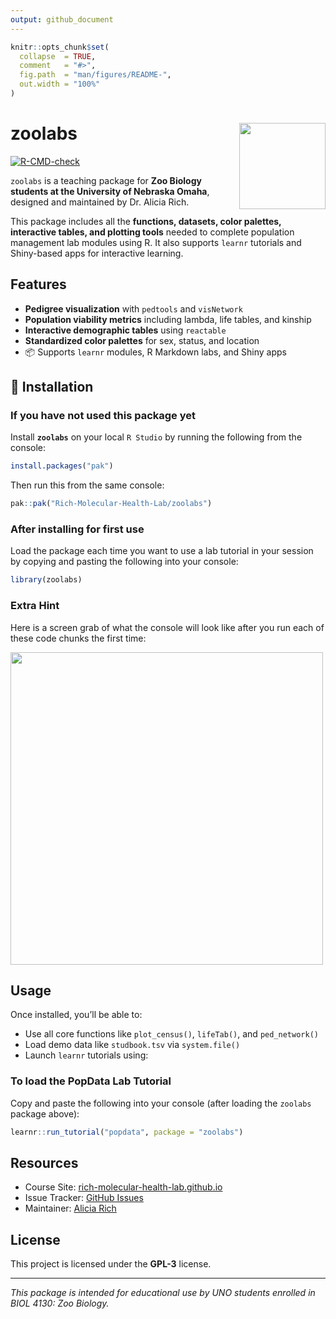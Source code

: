 ```yaml
---
output: github_document
---
```


<!-- README.md is generated from README.Rmd. Please edit that file -->

```r
knitr::opts_chunk$set(
  collapse  = TRUE,
  comment   = "#>",
  fig.path  = "man/figures/README-",
  out.width = "100%"
)
```

# zoolabs <img src="man/figures/logo_richlab.png" align="right" height="138"/>

<!-- badges: start -->
[![R-CMD-check](https://github.com/Rich-Molecular-Health-Lab/zoolabs/actions/workflows/R-CMD-check.yaml/badge.svg)](https://github.com/Rich-Molecular-Health-Lab/zoolabs/actions/workflows/R-CMD-check.yaml)
<!-- badges: end -->

`zoolabs` is a teaching package for **Zoo Biology students at the University of Nebraska Omaha**, designed and maintained by Dr. Alicia Rich.

This package includes all the **functions, datasets, color palettes, interactive tables, and plotting tools** needed to complete population management lab modules using R. It also supports `learnr` tutorials and Shiny-based apps for interactive learning.

## Features

- **Pedigree visualization** with `pedtools` and `visNetwork`
- **Population viability metrics** including lambda, life tables, and kinship
- **Interactive demographic tables** using `reactable`
- **Standardized color palettes** for sex, status, and location
- 📦 Supports `learnr` modules, R Markdown labs, and Shiny apps

## 🚀 Installation {.tabset}

### If you have not used this package yet

Install **`zoolabs`** on your local `R Studio` by running the following from the console:

```r
install.packages("pak")
```

Then run this from the same console:

```r
pak::pak("Rich-Molecular-Health-Lab/zoolabs")
```

### After installing for first use

Load the package each time you want to use a lab tutorial in your session by copying and pasting the following into your console:

```r
library(zoolabs)
```

### Extra Hint

Here is a screen grab of what the console will look like after you run each of these code chunks the first time:  
  
<img src="man/figures/installation_demo.png" align="center" height="500"/>
   
  
  
## Usage

Once installed, you’ll be able to:

- Use all core functions like `plot_census()`, `lifeTab()`, and `ped_network()`
- Load demo data like `studbook.tsv` via `system.file()`
- Launch `learnr` tutorials using:

### To load the PopData Lab Tutorial

Copy and paste the following into your console (after loading the `zoolabs` package above):

```r
learnr::run_tutorial("popdata", package = "zoolabs")
```

## Resources

- Course Site: [rich-molecular-health-lab.github.io](https://github.com/Rich-Molecular-Health-Lab/rich-courses)
- Issue Tracker: [GitHub Issues](https://github.com/Rich-Molecular-Health-Lab/zoolabs/issues)
- Maintainer: [Alicia Rich](mailto:aliciarich@unomaha.edu)

## License

This project is licensed under the **GPL-3** license.

---

_This package is intended for educational use by UNO students enrolled in BIOL 4130: Zoo Biology._
